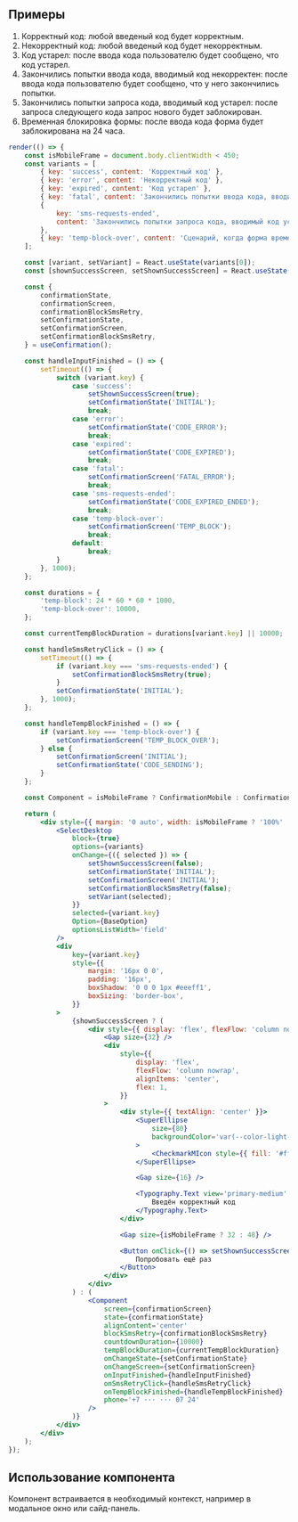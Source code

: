 ## Примеры

1. Корректный код: любой введеный код будет корректным.
2. Некорректный код: любой введеный код будет некорректным.
3. Код устарел: после ввода кода пользователю будет сообщено, что код устарел.
4. Закончились попытки ввода кода, вводимый код некорректен: после ввода кода пользователю будет сообщено, что у него закончились попытки.
5. Закончились попытки запроса кода, вводимый код устарел: после запроса следующего кода запрос нового будет заблокирован.
6. Временная блокировка формы: после ввода кода форма будет заблокирована на 24 часа.

```jsx live
render(() => {
    const isMobileFrame = document.body.clientWidth < 450;
    const variants = [
        { key: 'success', content: 'Корректный код' },
        { key: 'error', content: 'Некорректный код' },
        { key: 'expired', content: 'Код устарел' },
        { key: 'fatal', content: 'Закончились попытки ввода кода, вводимый код некорректен' },
        {
            key: 'sms-requests-ended',
            content: 'Закончились попытки запроса кода, вводимый код устарел',
        },
        { key: 'temp-block-over', content: 'Сценарий, когда форма временно заблокирована' },
    ];

    const [variant, setVariant] = React.useState(variants[0]);
    const [shownSuccessScreen, setShownSuccessScreen] = React.useState(false);

    const {
        confirmationState,
        confirmationScreen,
        confirmationBlockSmsRetry,
        setConfirmationState,
        setConfirmationScreen,
        setConfirmationBlockSmsRetry,
    } = useConfirmation();

    const handleInputFinished = () => {
        setTimeout(() => {
            switch (variant.key) {
                case 'success':
                    setShownSuccessScreen(true);
                    setConfirmationState('INITIAL');
                    break;
                case 'error':
                    setConfirmationState('CODE_ERROR');
                    break;
                case 'expired':
                    setConfirmationState('CODE_EXPIRED');
                    break;
                case 'fatal':
                    setConfirmationScreen('FATAL_ERROR');
                    break;
                case 'sms-requests-ended':
                    setConfirmationState('CODE_EXPIRED_ENDED');
                    break;
                case 'temp-block-over':
                    setConfirmationScreen('TEMP_BLOCK');
                    break;
                default:
                    break;
            }
        }, 1000);
    };

    const durations = {
        'temp-block': 24 * 60 * 60 * 1000,
        'temp-block-over': 10000,
    };

    const currentTempBlockDuration = durations[variant.key] || 10000;

    const handleSmsRetryClick = () => {
        setTimeout(() => {
            if (variant.key === 'sms-requests-ended') {
                setConfirmationBlockSmsRetry(true);
            }
            setConfirmationState('INITIAL');
        }, 1000);
    };

    const handleTempBlockFinished = () => {
        if (variant.key === 'temp-block-over') {
            setConfirmationScreen('TEMP_BLOCK_OVER');
        } else {
            setConfirmationScreen('INITIAL');
            setConfirmationState('CODE_SENDING');
        }
    };

    const Component = isMobileFrame ? ConfirmationMobile : Confirmation;

    return (
        <div style={{ margin: '0 auto', width: isMobileFrame ? '100%' : 388 }}>
            <SelectDesktop
                block={true}
                options={variants}
                onChange={({ selected }) => {
                    setShownSuccessScreen(false);
                    setConfirmationState('INITIAL');
                    setConfirmationScreen('INITIAL');
                    setConfirmationBlockSmsRetry(false);
                    setVariant(selected);
                }}
                selected={variant.key}
                Option={BaseOption}
                optionsListWidth='field'
            />
            <div
                key={variant.key}
                style={{
                    margin: '16px 0 0',
                    padding: '16px',
                    boxShadow: '0 0 0 1px #eeeff1',
                    boxSizing: 'border-box',
                }}
            >
                {shownSuccessScreen ? (
                    <div style={{ display: 'flex', flexFlow: 'column nowrap', height: 266 }}>
                        <Gap size={32} />
                        <div
                            style={{
                                display: 'flex',
                                flexFlow: 'column nowrap',
                                alignItems: 'center',
                                flex: 1,
                            }}
                        >
                            <div style={{ textAlign: 'center' }}>
                                <SuperEllipse
                                    size={80}
                                    backgroundColor='var(--color-light-status-positive)'
                                >
                                    <CheckmarkMIcon style={{ fill: '#fff' }} />
                                </SuperEllipse>

                                <Gap size={16} />

                                <Typography.Text view='primary-medium' weight='bold'>
                                    Введён корректный код
                                </Typography.Text>
                            </div>

                            <Gap size={isMobileFrame ? 32 : 48} />

                            <Button onClick={() => setShownSuccessScreen(false)} size='xs'>
                                Попробовать ещё раз
                            </Button>
                        </div>
                    </div>
                ) : (
                    <Component
                        screen={confirmationScreen}
                        state={confirmationState}
                        alignContent='center'
                        blockSmsRetry={confirmationBlockSmsRetry}
                        countdownDuration={10000}
                        tempBlockDuration={currentTempBlockDuration}
                        onChangeState={setConfirmationState}
                        onChangeScreen={setConfirmationScreen}
                        onInputFinished={handleInputFinished}
                        onSmsRetryClick={handleSmsRetryClick}
                        onTempBlockFinished={handleTempBlockFinished}
                        phone='+7 ··· ··· 07 24'
                    />
                )}
            </div>
        </div>
    );
});
```

## Использование компонента

Компонент встраивается в необходимый контекст, например в модальное окно или сайд-панель.
